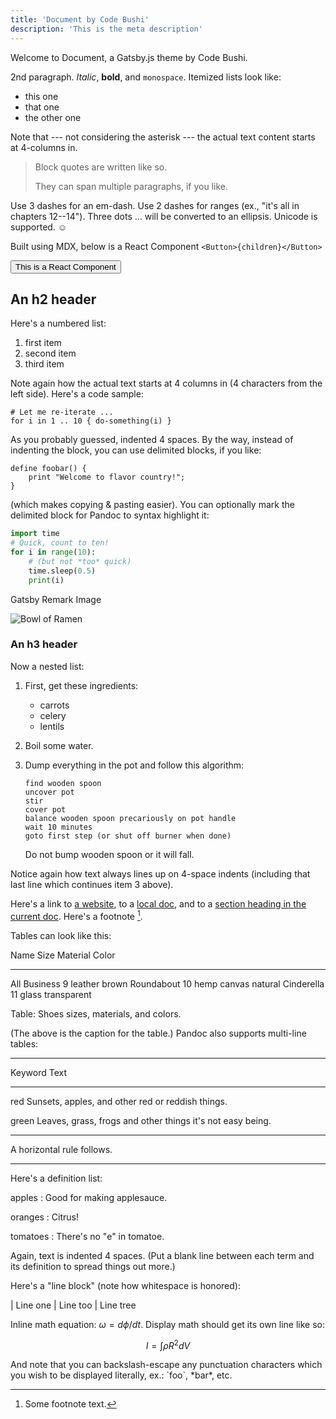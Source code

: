 ```yaml
---
title: 'Document by Code Bushi'
description: 'This is the meta description'
---
```



Welcome to Document, a Gatsby.js theme by Code Bushi.

2nd paragraph. _Italic_, **bold**, and `monospace`. Itemized lists
look like:

- this one
- that one
- the other one

Note that --- not considering the asterisk --- the actual text
content starts at 4-columns in.

> Block quotes are
> written like so.
>
> They can span multiple paragraphs,
> if you like.

Use 3 dashes for an em-dash. Use 2 dashes for ranges (ex., "it's all
in chapters 12--14"). Three dots ... will be converted to an ellipsis.
Unicode is supported. ☺

Built using MDX, below is a React Component `<Button>{children}</Button>`

<Button>This is a React Component</Button>

## An h2 header

Here's a numbered list:

1.  first item
2.  second item
3.  third item

Note again how the actual text starts at 4 columns in (4 characters
from the left side). Here's a code sample:

    # Let me re-iterate ...
    for i in 1 .. 10 { do-something(i) }

As you probably guessed, indented 4 spaces. By the way, instead of
indenting the block, you can use delimited blocks, if you like:

```
define foobar() {
    print "Welcome to flavor country!";
}
```

(which makes copying & pasting easier). You can optionally mark the
delimited block for Pandoc to syntax highlight it:

```python
import time
# Quick, count to ten!
for i in range(10):
    # (but not *too* quick)
    time.sleep(0.5)
    print(i)
```

Gatsby Remark Image

![Bowl of Ramen](./ramen.jpg)

### An h3 header

Now a nested list:

1.  First, get these ingredients:

    - carrots
    - celery
    - lentils

2.  Boil some water.

3.  Dump everything in the pot and follow
    this algorithm:

        find wooden spoon
        uncover pot
        stir
        cover pot
        balance wooden spoon precariously on pot handle
        wait 10 minutes
        goto first step (or shut off burner when done)

    Do not bump wooden spoon or it will fall.

Notice again how text always lines up on 4-space indents (including
that last line which continues item 3 above).

Here's a link to [a website](http://foo.bar), to a [local
doc](local-doc.html), and to a [section heading in the current
doc](#an-h2-header). Here's a footnote [^1].

[^1]: Some footnote text.

Tables can look like this:

Name Size Material Color

---

All Business 9 leather brown
Roundabout 10 hemp canvas natural
Cinderella 11 glass transparent

Table: Shoes sizes, materials, and colors.

(The above is the caption for the table.) Pandoc also supports
multi-line tables:

---

Keyword Text

---

red Sunsets, apples, and
other red or reddish
things.

green Leaves, grass, frogs
and other things it's
not easy being.

---

A horizontal rule follows.

---

Here's a definition list:

apples
: Good for making applesauce.

oranges
: Citrus!

tomatoes
: There's no "e" in tomatoe.

Again, text is indented 4 spaces. (Put a blank line between each
term and its definition to spread things out more.)

Here's a "line block" (note how whitespace is honored):

| Line one
| Line too
| Line tree

Inline math equation: $\omega = d\phi / dt$. Display
math should get its own line like so:

$$I = \int \rho R^{2} dV$$

And note that you can backslash-escape any punctuation characters
which you wish to be displayed literally, ex.: \`foo\`, \*bar\*, etc.
